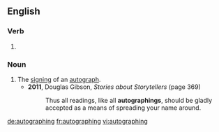 ==English==

===Verb===
{{head|en|present participle}}

# {{present participle of|autograph|lang=en}}

===Noun===
{{en-noun}}

# The [[sign]]ing of an [[autograph]].
#* '''2011''', Douglas Gibson, ''Stories about Storytellers'' (page 369)
#*: Thus all readings, like all '''autographings''', should be gladly accepted as a means of spreading your name around.

[[de:autographing]]
[[fr:autographing]]
[[vi:autographing]]